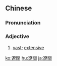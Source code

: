 {{also|辽阔}}
==Chinese==
{{zh-forms|s=辽阔}}

===Pronunciation===
{{zh-pron
|m=liáokuò
|c=liu4 fut3
|cat=a
}}

===Adjective===
{{zh-adj}}

# [[vast]]; [[extensive]]

{{zh-cat|Advanced}}

[[ko:遼闊]]
[[hu:遼闊]]
[[ja:遼闊]]